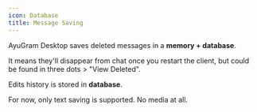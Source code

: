 ```yaml
---
icon: Database
title: Message Saving
---
```


AyuGram Desktop saves deleted messages in a **memory + database**.

It means they'll disappear from chat once you restart the client, but could be found in three dots > "View Deleted".

Edits history is stored in **database**.

For now, only text saving is supported. No media at all.